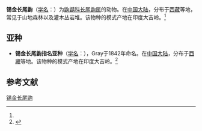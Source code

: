 {{Speciesbox
| name = 锡金长尾鼩
| status = 
| status_system = 
| image = 
| genus = Soriculus
| species = nigrescens
| authority = (Gray, 1842)<ref name='id118'>{{cite web| url =http://www.bioinfo.cn/db05/BjdwSpecies.php?action=view&id=118| title =锡金长尾鼩| work =《中国动物物种编目数据库》| publisher =中国科学院微生物研究所| author =中国科学院动物研究所| accessdate =2009-03-27| deadurl =yes| archiveurl =https://web.archive.org/web/20160305014516/http://www.bioinfo.cn/db05/BjdwSpecies.php?action=view&id=118| archivedate =2016-03-05}}</ref>
}}

'''锡金长尾鼩'''（[[学名|学名]]：{{lang|la|''Soriculus nigrescens''}}）为[[鼩鼱科|鼩鼱科]][[长尾鼩属|长尾鼩属]]的动物。在[[中国大陆|中国大陆]]，分布于[[西藏|西藏]]等地，常见于山地森林以及灌木丛岩堆。该物种的模式产地在印度大吉岭。<ref name='id118'/>

==亚种==
*'''锡金长尾鼩指名亚种'''（[[学名|学名]]：{{lang|la|''Soriculus nigrescens nigrescens''}}），Gray于1842年命名。在[[中国大陆|中国大陆]]，分布于[[西藏|西藏]]等地。该物种的模式产地在印度大吉岭。<ref name='id119'>{{cite web| url =http://www.bioinfo.cn/db05/BjdwSpecies.php?action=view&id=119| title =锡金长尾鼩指名亚种| work =《中国动物物种编目数据库》| publisher =中国科学院微生物研究所| author =中国科学院动物研究所| accessdate =2009-03-27| deadurl =yes| archiveurl =https://web.archive.org/web/20160305064047/http://www.bioinfo.cn/db05/BjdwSpecies.php?action=view&id=119| archivedate =2016-03-05}}</ref>

== 参考文献 ==
{{reflist}}
{{Taxonbar|from=Q1637560}}

[[Category:长尾鼩属|锡金长尾鼩]]


{{哺乳类小作品}}